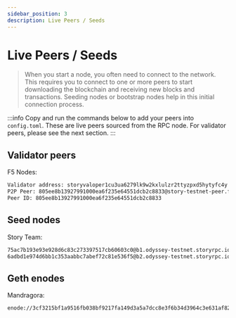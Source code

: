 ```yaml
---
sidebar_position: 3
description: Live Peers / Seeds
---
```


# Live Peers / Seeds

> When you start a node, you often need to connect to the network. This requires you to connect to one or more peers to start downloading the blockchain and receiving new blocks and transactions. Seeding nodes or bootstrap nodes help in this initial connection process.

:::info
Copy and run the commands below to add your peers into `config.toml`. These are live peers sourced from the RPC node. For validator peers, please see the next section.
:::




<LivePeers rpc="https://story-testnet.rpc.kjnodes.com" home={home} binary={binary} />

## Validator peers

F5 Nodes:
```bash
Validator address: storyvaloper1cu3ua6279lk9w2kxlulzr2ttyzpxd5hytyfc4y 
P2P Peer: 805ee8b13927991000ea6f235e64551dcb2c8833@story-testnet-peer.f5nodes.com:26656
Peer ID: 805ee8b13927991000ea6f235e64551dcb2c8833
```


## Seed nodes

Story Team:
```bash
75ac7b193e93e928d6c83c273397517cb60603c0@b1.odyssey-testnet.storyrpc.io:26656
6adbd1e974d6bb1c353aabbc7abef72c81e536f5@b2.odyssey-testnet.storyrpc.io:26656
```

## Geth enodes

Mandragora:
```bash
enode://3cf3215bf1a9516fb038bf9217fa149d3a5a7dcc8e3f6b34d3964c3e631af828c6cdad1627acc397db35df8e6a1efb2c597b2c7f1820a56b20956b93a45de5a6@story-geth.mandragora.io:30303
```


